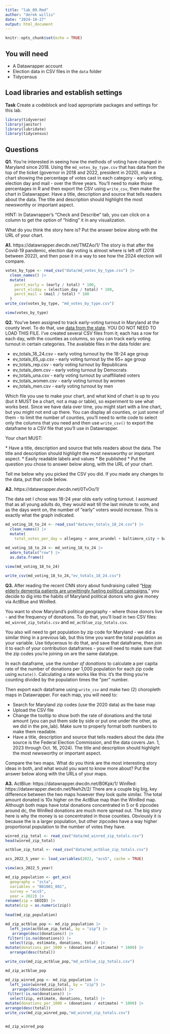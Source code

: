 ```yaml
---
title: "lab_09.Rmd"
author: "derek willis"
date: "2024-10-27"
output: html_document
---
```


```r
knitr::opts_chunk$set(echo = TRUE)
```

## You will need

-   A Datawrapper account
-   Election data in CSV files in the `data` folder
-   Tidycensus

## Load libraries and establish settings

**Task** Create a codeblock and load appropriate packages and settings for this lab.

```r
library(tidyverse)
library(janitor)
library(lubridate)
library(tidycensus)
```

## Questions

**Q1.** You're interested in seeing how the methods of voting have changed in Maryland since 2018. Using the `md_votes_by_type.csv` that has data from the top of the ticket (governor in 2018 and 2022, president in 2020), make a chart showing the percentage of votes cast in each category - early voting, election day and mail - over the three years. You'll need to make those percentages in R and then export the CSV using `write_csv`, then make the chart in Datawrapper. Have a title, description and source that tells readers about the data. The title and description should highlight the most newsworthy or important aspect.

HINT: In Datawrapper's "Check and Describe" tab, you can click on a column to get the option of "hiding" it in any visualization.

What do you think the story here is? Put the answer below along with the URL of your chart.

**A1.**
https://datawrapper.dwcdn.net/TMZAo/1/
The story is that after the Covid-19 pandemic, election day voting is almost where is left off (2018 between 2022), and then pose it in a way to see how the 2024 election will compare. 

```r
votes_by_type <- read_csv("data/md_votes_by_type.csv") |>
  clean_names() |>
  mutate(
    perct_early = (early / total) * 100,
    perct_elcday = (election_day / total) * 100,
    perct_mail = (mail / total) * 100
  )
write_csv(votes_by_type, "md_votes_by_type.csv")

view(votes_by_type)

```

**Q2.** You've been assigned to track early-voting turnout in Maryland at the county level. To do that, use [data from the state](https://elections.maryland.gov/press_room/2024_stats/PG24/EarlyVoting%20RAW%20data.csv). YOU DO NOT NEED TO LOAD THIS FILE. I've created several CSV files from it; each has a row for each day, with the counties as columns, so you can track early voting turnout in certain categories. The available files in the data folder are:

* ev_totals_18_24.csv - early voting turnout by the 18-24 age group
* ev_totals_65_up.csv - early voting turnout by the 65+ age group
* ev_totals_rep.csv - early voting turnout by Republicans
* ev_totals_dem.csv - early voting turnout by Democrats
* ev_totals_una.csv - early voting turnout by unaffiliated voters
* ev_totals_women.csv - early voting turnout by women
* ev_totals_men.csv - early voting turnout by men

Which file you use to make your chart, and what kind of chart is up to you (but it MUST be a chart, not a map or table), so experiment to see what works best. Since we have data over time, you might start with a line chart, but you might not end up there. You can display all counties, or just some of them - to limit the number of counties, you'll need to write code to select only the columns that you need and then use `write_csv()` to export the dataframe to a CSV file that you'll use in Datawrapper.

Your chart MUST: 

\* Have a title, description and source that tells readers about the data. The title and description should highlight the most newsworthy or important aspect. 
\* Easily readable labels and values 
\* Be published
\* Put the question you chose to answer below along, with the URL of your chart.

Tell me below why you picked the CSV you did. If you made any changes to the data, put that code below.

**A2.** 
https://datawrapper.dwcdn.net/0TvOo/1/

The data set I chose was 18-24 year olds early voting turnout. I assmued that as all young adults do, they would wait till the last minute to vote, and as the days went on, the number of "early" voters would increase. This is exactly what the graph indicated. 

```r
md_voting_18_to_24 <- read_csv("data/ev_totals_18_24.csv") |> 
  clean_names() |>
  mutate(
    total_votes_per_day = allegany + anne_arundel + baltimore_city + baltimore_county + calvert + caroline + carroll + cecil + charles + dorchester + frederick + garrett + harford + howard + kent + montgomery + prince_georges + queen_annes + saint_marys + somerset + talbot + washington + wicomico + worcester)
  
md_voting_18_to_24 <- md_voting_18_to_24 |>
  adorn_totals("row") |>
  as.data.frame()

view(md_voting_18_to_24)

write_csv(md_voting_18_to_24,"ev_totals_18_24.csv")

```

**Q3.** After reading the recent CNN story about fundraising called "[How elderly dementia patients are unwittingly fueling political campaigns](https://www.cnn.com/interactive/2024/10/politics/political-fundraising-elderly-election-invs-dg/)," you decide to dig into the habits of Maryland political donors who give money via ActBlue and WinRed.

You want to show Maryland's political geography - where those donors live - and the frequency of donations. To do that, you'll load in two CSV files: `md_winred_zip_totals.csv` and `md_actblue_zip_totals.csv`.

You also will need to get population by zip code for Maryland - we did a similar thing in a previous lab, but this time you want the total population as your variable. Use tidycensus to do that, and save that dataframe, then join it to each of your contribution dataframes - you will need to make sure that the zip codes you're joining on are the same datatype.

In each dataframe, use the _number of donations_ to calculate a per capita rate of the number of donations per 1,000 population for each zip code using `mutate()`. Calculating a rate works like this: it's the thing you're counting divided by the population times the "per" number.

Then export each dataframe using `write_csv` and make two (2) choropleth maps in Datawrapper. For each map, you will need to:

-   Search for Maryland zip codes (use the 2020 data) as the base map
-   Upload the CSV file
-   Change the tooltip to show both the rate of donations and the total amount (you can put them side by side or put one under the other, as we did in the pre_lab). Make sure to properly format both numbers to make them readable.
-   Have a title, description and source that tells readers about the data (the source is the Federal Election Commission, and the data covers Jan. 1, 2023 through Oct. 16, 2024). The title and description should highlight the most newsworthy or important aspect.

Compare the two maps. What do you think are the most interesting story ideas in both, and what would you want to know more about? Put the answer below along with the URLs of your maps.

**A3.** 
ActBlue: https://datawrapper.dwcdn.net/B0Kpk/1/ 
WinRed: https://datawrapper.dwcdn.net/Nwh2t/2/
There are a couple big big, key difference between the two maps however they look quite similar. The total amount donated is 10x higher on the ActBlue map than the WinRed map. Although both maps have total donations concentrated in 5 or 6 zipcodes around dc, the WinRed donations are much more spread out. The big story here is why the money is so concentrated in those counties. Obviously it is because the is a larger population, but other zipcodes have a way higher proportional population to the number of votes they have. 


```r
winred_zip_total <- read_csv("data/md_winred_zip_totals.csv") 
head(winred_zip_total)

actblue_zip_total <- read_csv("data/md_actblue_zip_totals.csv") 
```
```r

acs_2022_5_year <- load_variables(2022, "acs5", cache = TRUE)

view(acs_2022_5_year)
```

```r
md_zip_population <- get_acs(
  geography = "zcta",         
  variables = "B01001_001",  
  survey = "acs5",            
  year = 2022) |>
rename(zip = GEOID) |>
mutate(zip = as.numeric(zip)) 
  
head(md_zip_population)

```

```r
md_zip_actblue_pop <- md_zip_population |>
  left_join(actblue_zip_total, by = "zip") |>
   arrange(desc(donations)) |>
 filter(!is.na(donations)) |>
  select(zip, estimate, donations, total) |>
mutate(donations_per_1000 = (donations / estimate) * 1000) |>
  arrange(desc(total))

write_csv(md_zip_actblue_pop,"md_actblue_zip_totals.csv")

md_zip_actblue_pop

```


```r
md_zip_winred_pop <- md_zip_population |>
  left_join(winred_zip_total, by = "zip") |>
   arrange(desc(donations)) |>
 filter(!is.na(donations)) |>
  select(zip, estimate, donations, total) |>
mutate(donations_per_1000 = (donations / estimate) * 1000) |>
arrange(desc(total))
write_csv(md_zip_winred_pop,"md_winred_zip_totals.csv")


md_zip_winred_pop

```